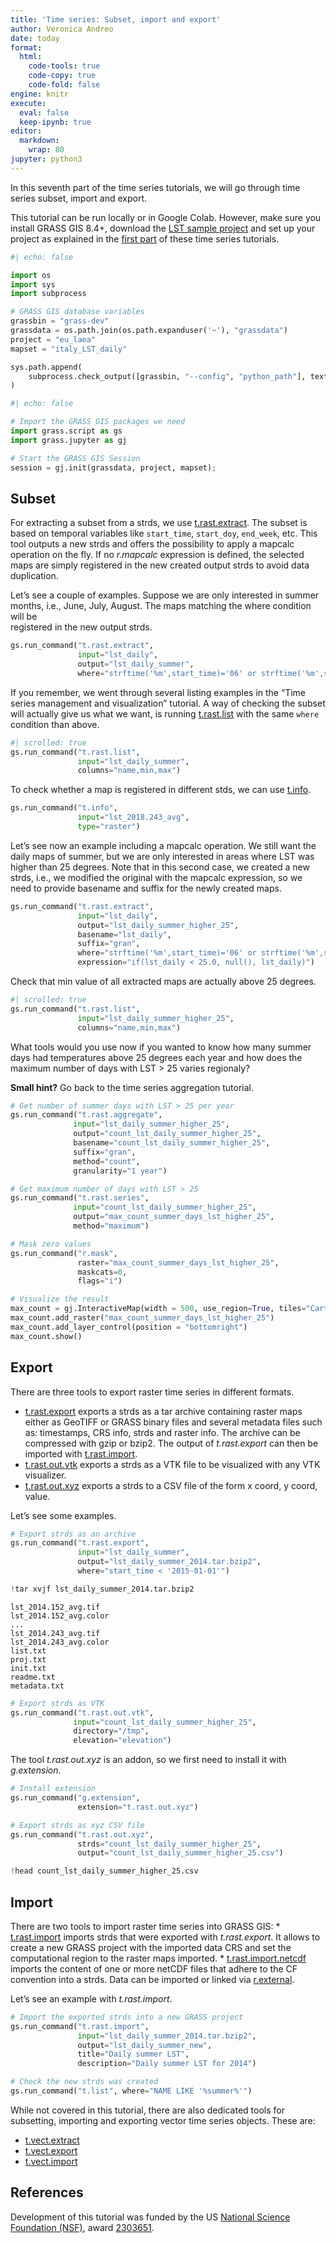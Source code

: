 ```yaml
---
title: 'Time series: Subset, import and export'
author: Veronica Andreo
date: today
format:
  html:
    code-tools: true
    code-copy: true
    code-fold: false
engine: knitr
execute:
  eval: false
  keep-ipynb: true
editor:
  markdown:
    wrap: 80
jupyter: python3
---
```


In this seventh part of the time series tutorials, we will go through time
series subset, import and export.

::: {.callout-note title="Setup"}
This tutorial can be run locally or in Google Colab. However, make sure you
install GRASS GIS 8.4+, download the 
[LST sample project]() 
and set up your project as explained in the 
[first part](time_series_management_and_visualization.qmd) of these time
series tutorials.
:::

```python
#| echo: false

import os
import sys
import subprocess

# GRASS GIS database variables
grassbin = "grass-dev"
grassdata = os.path.join(os.path.expanduser('~'), "grassdata")
project = "eu_laea"
mapset = "italy_LST_daily"

sys.path.append(
    subprocess.check_output([grassbin, "--config", "python_path"], text=True).strip()
)
```

```python
#| echo: false

# Import the GRASS GIS packages we need
import grass.script as gs
import grass.jupyter as gj

# Start the GRASS GIS Session
session = gj.init(grassdata, project, mapset);
```

## Subset

For extracting a subset from a strds, we use 
[t.rast.extract](https://grass.osgeo.org/grass-stable/manuals/t.rast.mapcalc.html).
The subset is based on temporal variables like `start_time`, `start_doy`, 
`end_week`, etc.
This tool outputs a new strds and offers the possibility to apply a
mapcalc operation on the fly. If no *r.mapcalc* expression is defined,
the selected maps are simply registered in the new created output strds
to avoid data duplication.

Let's see a couple of examples. Suppose we are only interested in summer months,
i.e., June, July, August. The maps matching the where condition will be  
registered in the new output strds. 

```python
gs.run_command("t.rast.extract",
               input="lst_daily",
               output="lst_daily_summer",
               where="strftime('%m',start_time)='06' or strftime('%m',start_time)='07' or strftime('%m', start_time)='08'")
```

If you remember, we went through several listing examples in the "Time series
management and visualization" tutorial. 
<!-- add link -->
A way of checking the subset will actually give us what we want, is running 
[t.rast.list](https://grass.osgeo.org/grass-stable/manuals/t.rast.list.html) 
with the same `where` condition than above.

```python
#| scrolled: true
gs.run_command("t.rast.list",
               input="lst_daily_summer",
               columns="name,min,max")
```

To check whether a map is registered in different stds, we can use 
[t.info](https://grass.osgeo.org/grass-stable/manuals/t.info.html).

```python
gs.run_command("t.info",
               input="lst_2018.243_avg",
               type="raster")
```

Let's see now an example including a mapcalc operation. We still want the daily 
maps of summer, but we are only interested in areas where LST was higher than
25 degrees.
Note that in this second case, we created a new strds, i.e., we modified the 
original with the mapcalc expression, so we need to provide basename and suffix
for the newly created maps. 

```python
gs.run_command("t.rast.extract",
               input="lst_daily",
               output="lst_daily_summer_higher_25",
               basename="lst_daily",
               suffix="gran",
               where="strftime('%m',start_time)='06' or strftime('%m',start_time)='07' or strftime('%m', start_time)='08'",
               expression="if(lst_daily < 25.0, null(), lst_daily)")
```

Check that min value of all extracted maps are actually above 25 degrees.

```python
#| scrolled: true
gs.run_command("t.rast.list",
               input="lst_daily_summer_higher_25",
               columns="name,min,max")
```

What tools would you use now if you wanted to know how many 
summer days had temperatures above 25 degrees each year and
how does the maximum number of days with LST > 25 varies
regionaly? 

**Small hint?** Go back to the time series aggregation tutorial.

```python
# Get number of summer days with LST > 25 per year
gs.run_command("t.rast.aggregate",
              input="lst_daily_summer_higher_25",
              output="count_lst_daily_summer_higher_25",
              basename="count_lst_daily_summer_higher_25",
              suffix="gran",
              method="count",
              granularity="1 year")
```

```python
# Get maximum number of days with LST > 25
gs.run_command("t.rast.series",
              input="count_lst_daily_summer_higher_25",
              output="max_count_summer_days_lst_higher_25",
              method="maximum")
```

```python
# Mask zero values
gs.run_command("r.mask", 
               raster="max_count_summer_days_lst_higher_25",
               maskcats=0,
               flags="i")
```

```python
# Visualize the result
max_count = gj.InteractiveMap(width = 500, use_region=True, tiles="CartoDB.DarkMatter")
max_count.add_raster("max_count_summer_days_lst_higher_25")
max_count.add_layer_control(position = "bottomright")
max_count.show()
```

## Export 

There are three tools to export raster time series in different formats.

* [t.rast.export](https://grass.osgeo.org/grass-stable/manuals/t.rast.export.html) exports a strds as a tar archive containing raster maps either as GeoTIFF or GRASS binary files and several metadata files such as: timestamps, CRS info, strds and raster info. The archive can be compressed with gzip or bzip2. The output of *t.rast.export* can then be imported with [t.rast.import](https://grass.osgeo.org/grass-stable/manuals/t.rast.import.html).
* [t.rast.out.vtk](https://grass.osgeo.org/grass-stable/manuals/t.rast.out.vtk.html) exports a strds as a VTK file to be visualized with any VTK visualizer.
* [t.rast.out.xyz](https://grass.osgeo.org/grass-stable/manuals/addons/t.rast.out.xyz.html) exports a strds to a CSV file of the form x coord, y coord, value.

Let's see some examples.

```python
# Export strds as an archive
gs.run_command("t.rast.export", 
               input="lst_daily_summer", 
               output="lst_daily_summer_2014.tar.bzip2",
               where="start_time < '2015-01-01'")
```

```python
!tar xvjf lst_daily_summer_2014.tar.bzip2
```

```
lst_2014.152_avg.tif
lst_2014.152_avg.color
...
lst_2014.243_avg.tif
lst_2014.243_avg.color
list.txt
proj.txt
init.txt
readme.txt
metadata.txt
```

```python
# Export strds as VTK
gs.run_command("t.rast.out.vtk",
              input="count_lst_daily_summer_higher_25",
              directory="/tmp",
              elevation="elevation")
```

The tool *t.rast.out.xyz* is an addon, so we first need to install it with *g.extension*.

```python
# Install extension
gs.run_command("g.extension",
               extension="t.rast.out.xyz")
```

```python
# Export strds as xyz CSV file
gs.run_command("t.rast.out.xyz",
               strds="count_lst_daily_summer_higher_25",
               output="count_lst_daily_summer_higher_25.csv")
```

```python
!head count_lst_daily_summer_higher_25.csv
```

## Import

There are two tools to import raster time series into GRASS GIS:
* [t.rast.import](https://grass.osgeo.org/grass-stable/manuals/t.rast.import.html) imports strds that were exported with *t.rast.export*. It allows to create a new GRASS project with the imported data CRS and set the computational region to the raster maps imported.
* [t.rast.import.netcdf](https://grass.osgeo.org/grass-stable/manuals/addons/t.rast.import.netcdf.html) imports the content of one or more netCDF files that adhere to the CF convention into a strds. Data can be imported or linked via [r.external](https://grass.osgeo.org/grass-stable/manuals/r.external.html).

Let's see an example with *t.rast.import*.

```python
# Import the exported strds into a new GRASS project
gs.run_command("t.rast.import",
               input="lst_daily_summer_2014.tar.bzip2",
               output="lst_daily_summer_new",
               title="Daily summer LST",
               description="Daily summer LST for 2014")
```

```python
# Check the new strds was created
gs.run_command("t.list", where="NAME LIKE '%summer%'")
```

:::{.callout-note title="What about vector time series?"}
While not covered in this tutorial, there are also dedicated tools for subsetting, importing and exporting vector time series objects. These are:

* [t.vect.extract](https://grass.osgeo.org/grass-stable/manuals/t.vect.extract.html)
* [t.vect.export](https://grass.osgeo.org/grass-stable/manuals/t.vect.export.html)
* [t.vect.import](https://grass.osgeo.org/grass-stable/manuals/t.vect.import.html)
:::

## References

:::{.smaller}
Development of this tutorial was funded by the US 
[National Science Foundation (NSF)](https://www.nsf.gov/), 
award [2303651](https://www.nsf.gov/awardsearch/showAward?AWD_ID=2303651).
:::


